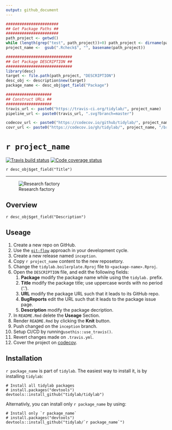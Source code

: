 ```yaml
---
output: github_document
---
```


```r
#######################
## Get Package Paths ##
#######################
path_project <- getwd()
while (length(grep("test", path_project))>0) path_project <- dirname(path_project)
project_name <-  gsub(".Rcheck$", "", basename(path_project))

############################# 
## Get Package DESCRIPTION ##
#############################
library(desc)
target <- file.path(path_project, "DESCRIPTION")
desc_obj <- description$new(target)
package_name <- desc_obj$get_field("Package")

####################
## Construct URLs ##
####################
travis_url <- paste0("https://travis-ci.org/tidylab/", project_name)
pipeline_url <- paste0(travis_url, ".svg?branch=master")

codecov_url <- paste0("https://codecov.io/github/tidylab/", project_name, "?branch=master")
covr_url <- paste0("https://codecov.io/gh/tidylab/", project_name, "/branch/master/graph/badge.svg")
```

# ``r project_name``

<!-- badges: start -->
[![Travis build status](`r pipeline_url`)](`r travis_url`)
[![Code coverage status](`r covr_url`)](`r codecov_url`)
<!-- badges: end -->


`r desc_obj$get_field("Title")`

---

![Research factory](https://i.imgur.com/RLEQkhe.png)

<!-- Package Description -->

## Overview

`r desc_obj$get_field("Description")`

<!--- Only relevant for the tidylab.boilerplate package -->

## Useage

1. Create a new repo on GitHub.
2. Use the [`git-flow`](https://blog.sourcetreeapp.com/2012/08/01/smart-branching-with-sourcetree-and-git-flow/) approach in your development cycle. 
3. Create a new release named `inception`.
4. Copy ``r project_name`` content to the new reposetory.
5. Change the `tidylab.boilerplate.Rproj` file to `<package-name>.Rproj`.
6. Open the `DESCRIPTION` file, and edit the following fields:
    1. **Package** modify the package name while using the `tidylab.` prefix.
    2. **Title** modify the package title; use uppercase words with no period ('.').
    3. **URL** modify the package URL such that it leads to its GitHub repo.
    3. **BugReports** edit the URL such that it leads to the package issue page.
    4. **Description** modify the package decription.
7. In `README.Rmd` delete the **Useage** Section.
8. Render `README.Rmd` by clicking the **Knit** button.
9. Push changed on the `inception` branch.
10. Setup CI/CD  by running`usethis::use_travis()`.
11. Revert changes made on `.travis.yml`.
12. Cover the project on [codecov](https://codecov.io/github/tidylab).


## Installation

``r package_name`` is part of `tidylab`. The easiest way to
install it, is by installing `tidylab`:

```
# Install all tidylab packages
# install.packages("devtools")
devtools::install_github("tidylab/tidylab")
```

Alternativly, you can install only ``r package_name`` by using:

```
# Install only `r package_name`
# install.packages("devtools")
devtools::install_github("tidylab/`r package_name`")
```
